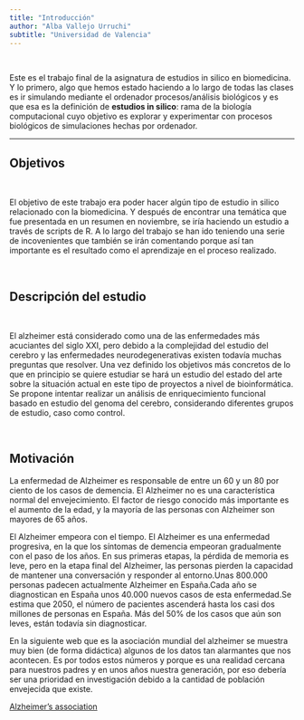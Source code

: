 ```yaml
---
title: "Introducción"
author: "Alba Vallejo Urruchi"
subtitle: "Universidad de Valencia"
---
```

<br>

Este es el trabajo final de la asignatura de estudios in silico en biomedicina. Y lo primero, algo que hemos estado haciendo a lo largo de todas las clases es ir simulando mediante el ordenador procesos/análisis biológicos y es que esa es la definición de **estudios in silico**: rama de la biología computacional cuyo objetivo es explorar y experimentar con procesos biológicos de simulaciones hechas por ordenador. 

----

## Objetivos

<br>

El objetivo de este trabajo era poder hacer algún tipo de estudio in silico relacionado con la biomedicina. Y después de encontrar una temática que fue presentada en un resumen en noviembre, se iría haciendo un estudio a través de scripts de R. A lo largo del trabajo se han ido teniendo una serie de incovenientes que también se irán comentando porque así tan importante es el resultado como el aprendizaje en el proceso realizado.

<br>

## Descripción del estudio

<br>

El alzheimer está considerado como una de las enfermedades más acuciantes del siglo XXI,
pero debido a la complejidad del estudio del cerebro y las enfermedades neurodegenerativas
existen todavía muchas preguntas que resolver. Una vez definido los objetivos más concretos
de lo que en principio se quiere estudiar se hará un estudio del estado del arte sobre la
situación actual en este tipo de proyectos a nivel de bioinformática.
Se propone intentar realizar un análisis de enriquecimiento funcional basado en estudio del
genoma del cerebro, considerando diferentes grupos de estudio, caso como control.

<br>

## Motivación 

La enfermedad de Alzheimer es responsable de entre un 60 y un 80 por ciento de los casos de demencia. El Alzheimer no es una característica normal del envejecimiento. El factor de riesgo conocido más importante es el aumento de la edad, y la mayoría de las personas con Alzheimer son mayores de 65 años.

El Alzheimer empeora con el tiempo. El Alzheimer es una enfermedad progresiva, en la que los síntomas de demencia empeoran gradualmente con el paso de los años. En sus primeras etapas, la pérdida de memoria es leve, pero en la etapa final del Alzheimer, las personas pierden la capacidad de mantener una conversación y responder al entorno.Unas 800.000 personas padecen actualmente Alzheimer en España.Cada año se diagnostican en España unos 40.000 nuevos casos de esta enfermedad.Se estima que 2050, el número de pacientes ascenderá hasta los casi dos millones de personas en España. Más del 50% de los casos que aún son leves, están todavía sin diagnosticar.

En la siguiente web que es la asociación mundial del alzheimer se muestra muy bien (de forma didáctica) algunos de los datos tan alarmantes que nos acontecen. Es por todos estos números y porque es una realidad cercana para nuestros padres y en unos años nuestra generación, por eso debería ser una prioridad en investigación debido a la cantidad de población envejecida que existe.

[Alzheimer's association](https://www.alz.org/es/dementia-alzheimers-spain.asp)

<br>
